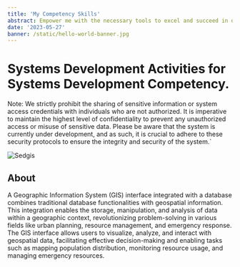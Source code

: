 ```yaml
---
title: 'My Competency Skills'
abstract: Empower me with the necessary tools to excel and succeed in diverse areas, including problem-solving, communication, teamwork, and technical proficiency.
date: '2023-05-27'
banner: /static/hello-world-banner.jpg
---
```


# Systems Development Activities for Systems Development Competency.

Note: We strictly prohibit the sharing of sensitive information or system access credentials with individuals who are not authorized. It is imperative to maintain the highest level of confidentiality to prevent any unauthorized access or misuse of sensitive data. Please be aware that the system is currently under development, and as such, it is crucial to adhere to these security protocols to ensure the integrity and security of the system.`

![Sedgis](/static/sedgisss.png)

## About

A Geographic Information System (GIS) interface integrated with a database combines traditional database functionalities with geospatial information. This integration enables the storage, manipulation, and analysis of data within a geographic context, revolutionizing problem-solving in various fields like urban planning, resource management, and emergency response. The GIS interface allows users to visualize, analyze, and interact with geospatial data, facilitating effective decision-making and enabling tasks such as mapping population distribution, monitoring resource usage, and managing emergency resources.
